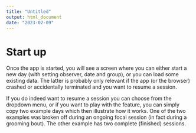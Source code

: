 ```yaml
---
title: "Untitled"
output: html_document
date: "2023-02-09"
---
```


# Start up

Once the app is started, you will see a screen where you can either start a new day (with setting observer, date and group), or you can load some existing data. 
The latter is probably only relevant if the app (or the browser) crashed or accidentally terminated and you want to resume a session.

If you do indeed want to resume a session you can choose from the dropdown menu, or if you want to play with the feature, you can simply copy two example days which then illustrate how it works.
One of the two examples was broken off during an ongoing focal session (in fact during a grooming bout). 
The other example has two complete (finished) sessions.

